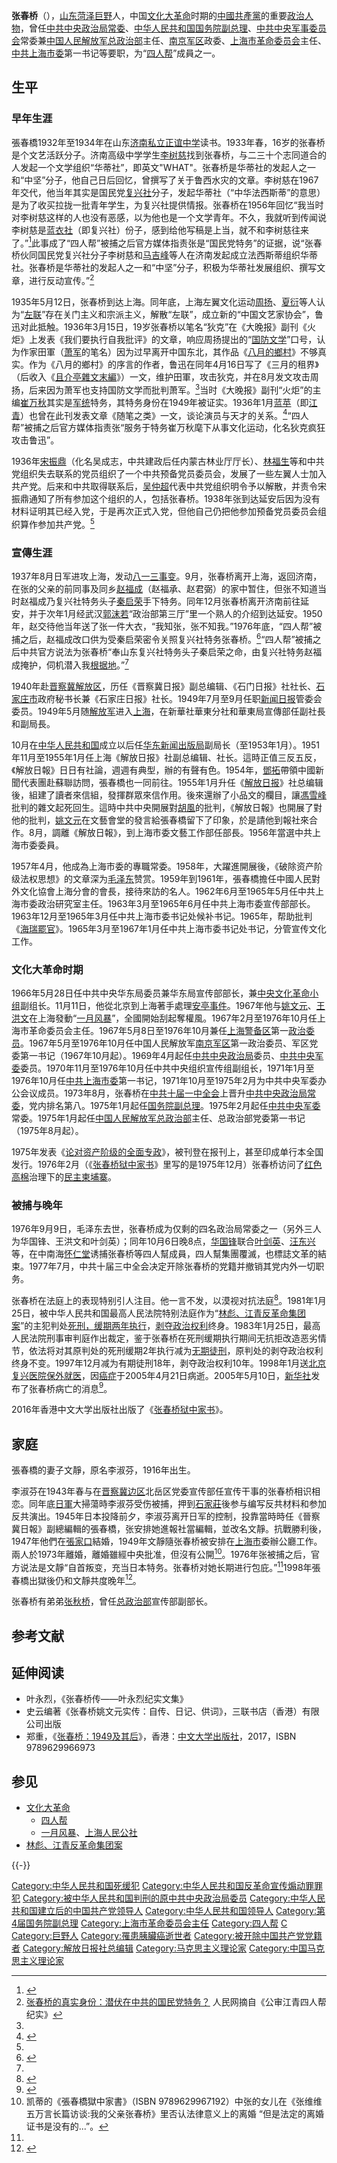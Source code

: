 {{Infobox_officeholder
|name = 张春桥
|image name = 1967-07 1967年4月20日北京市革命委员会成立 张春桥-上海革委会主任.jpg|200px
|now = {{CPC}}[[中国共产党中央政治局常务委员会委员|中央政治局常务委员会委员]]
|period =1973年8月-1977年7月
|Sex = 男
|different name = 
|party = <del>{{CPC}}</del>（1936年／1938年－1977年7月被开除）
|Native place =
|date of birth = 1917年2月1日
|place of birth = {{CHN-1912}}[[山東省_(中華民國)|山东省]][[巨野县|巨野县]]
|date of death = {{death date and age|2005|4|21|1917|2|1}}
|place of death = {{CHN-1949}}[[北京市|北京市]][[西城区|西城区]]
|nationality = {{PRC}}
|spouse = 李淑芬
|term3=[[中国共产党第九届中央委员会|中国共产党第九届中央委员会]]<br>[[中国共产党第十届中央委员会|中国共产党第十届中央委员会]]|term5=|termend8=|termend7=|termend6=|termend5=|termend4=|termstart6=|termend3=|termend2=1977年7月|termend1=1977年7月|termstart8=|termstart7=|office7=|termstart5=|termstart4=|termstart3=|termstart2=1967年2月|termstart1=1975年1月|office8=|office6=|office5=|office4=|office3=[[File:Danghui.svg|18px]] [[中国共产党中央委员会|中国共产党中央委员会]]委员|office2={{Flagicon|PRC}} [[中华人民共和国|中华人民共和国]][[上海市革命委员会|上海市革命委员会]]主任|office1=[[File:People's_Liberation_Army_Flag_of_the_People's_Republic_of_China.svg|22px]][[File:Ground_Force_Flag_of_the_People's_Republic_of_China.svg|22px]][[中國人民解放軍總政治部|中国人民解放軍总政治部主任]]|office1={{Flagicon|PRC}} [[中華人民共和國國務院副總理|中華人民共和國國務院副總理]]|1blankname=
 
'''张春桥'''（{{bd|1917年|2月1日|2005年|4月21日|catIdx=Z}}），[[山东|山东]][[菏泽|菏泽]][[巨野|巨野]]人，[[文化大革命|文化大革命]]时期的[[中國共產黨|中國共產黨]]的重要[[政治人物|政治人物]]，曾任[[中共中央政治局|中共中央政治局]][[中国共产党中央政治局常务委员会|常委]]、[[中华人民共和国国务院副总理|中华人民共和国国务院副总理]]、[[中共中央军事委员会|中共中央军事委员会]]常委兼[[中国人民解放军总政治部|中国人民解放军总政治部]]主任、[[南京军区|南京军区]]政委、[[上海市革命委员会|上海市革命委员会]]主任、[[中共上海市委|中共上海市委]]第一书记等要职，“[[四人帮|四人帮]]”成員之一。
}}

'''张春桥'''（{{bd|1917年|2月1日|2005年|4月21日|catIdx=Z}}），[[山东|山东]][[菏泽|菏泽]][[巨野|巨野]]人，中国[[文化大革命|文化大革命]]时期的[[中國共產黨|中國共產黨]]的重要[[政治人物|政治人物]]，曾任[[中共中央政治局|中共中央政治局]][[中国共产党中央政治局常务委员会|常委]]、[[中华人民共和国国务院副总理|中华人民共和国国务院副总理]]、[[中共中央军事委员会|中共中央军事委员会]]常委兼[[中国人民解放军总政治部|中国人民解放军总政治部]]主任、[[南京军区|南京军区]]政委、[[上海市革命委员会|上海市革命委员会]]主任、[[中共上海市委|中共上海市委]]第一书记等要职，为“[[四人帮|四人帮]]”成員之一。

==生平== 
=== 早年生涯 ===
張春橋1932年至1934年在山东[[济南私立正谊中学|济南私立正谊中学]]读书。1933年春，16岁的张春桥是个文艺活跃分子。济南高级中学学生[[李树慈|李树慈]]找到张春桥，与二三十个志同道合的人发起一个文学组织“华蒂社”，即英文"WHAT"。张春桥是华蒂社的发起人之一和“中坚”分子，他自己日后回忆，曾撰写了关于鲁西水灾的文章。李树慈在1967年交代，他当年其实是国民党[[复兴社|复兴社]]分子，发起华蒂社（“中华法西斯蒂”的意思）是为了收买拉拢一批青年学生，为复兴社提供情报。张春桥在1956年回忆“我当时对李树慈这样的人也没有恶感，以为他也是一个文学青年。不久，我就听到传闻说李树慈是[[蓝衣社|蓝衣社]]（即复兴社）份子，感到给他写稿是上当，就不和李树慈往来了。”<ref name="myth">{{cite web|title=张春桥：“叛徒”与党员身份之谜|url=http://www.21ccom.net/articles/rwcq/article_2013102394093.html|date=2013-10-23|publisher=[[共识网|共识网]]|archiveurl=https://web.archive.org/web/20160304141025/http://www.21ccom.net/articles/rwcq/article_2013102394093.html|archivedate=2016-03-04|deadurl=yes}}</ref>此事成了“四人帮”被捕之后官方媒体指责张是“国民党特务”的证据，说“张春桥伙同国民党复兴社分子李树慈和[[马吉峰|马吉峰]]等人在济南发起成立法西斯蒂组织华蒂社。张春桥是华蒂社的发起人之一和“中坚”分子，积极为华蒂社发展组织、撰写文章，进行反动宣传。”<ref name="renmin">[http://book.people.com.cn/GB/69398/16872938.html 张春桥的真实身份：潜伏在中共的国民党特务？] {{Wayback|url=http://book.people.com.cn/GB/69398/16872938.html |date=20160304065849 }}人民网摘自《公审江青四人帮纪实》</ref>

1935年5月12日，张春桥到达上海。同年底，上海左翼文化运动[[周扬_(政治人物)|周扬]]、[[夏衍|夏衍]]等人认为“[[左联|左联]]”存在关门主义和宗派主义，解散“左联”，成立新的“中国文艺家协会”，鲁迅对此抵触。1936年3月15日，19岁张春桥以笔名“狄克”在《大晚报》副刊《火炬》上发表《我们要执行自我批评》的文章，响应周扬提出的“[[国防文学|国防文学]]”口号，认为作家田軍（[[萧军|萧军]]的笔名）因为过早离开中国东北，其作品《[[八月的鄉村|八月的鄉村]]》不够真实。作为《八月的鄉村》的序言的作者，鲁迅在同年4月16日写了《三月的租界》（后收入《[[且介亭雜文末編|且介亭雜文末編]]》）一文，维护田軍，攻击狄克，并在8月发文攻击周扬，后来因为萧军也支持国防文学而批判萧军。<ref name="myth"/>当时《大晚报》副刊“火炬”的主编[[崔万秋|崔万秋]]其实是[[军统|军统]]特务，其特务身份在1949年被证实。1936年1月[[蓝苹|蓝苹]]（即[[江青|江青]]）也曾在此刊发表文章《随笔之类》一文，谈论演员与天才的关系。<ref>{{Cite web |url=http://web.shobserver.com/news/detail?id=2967 |title=【读书】蓝苹、狄克和崔万秋 |access-date=2014-12-25 |archive-date=2022-04-24 |archive-url=https://web.archive.org/web/20220424205422/https://web.shobserver.com/news/detail?id=2967 }}</ref>“四人帮”被捕之后官方媒体指责张“服务于特务崔万秋麾下从事文化运动，化名狄克疯狂攻击鲁迅”。

1936年[[宋振鼎|宋振鼎]]（化名吴成志，中共建政后任内蒙古林业厅厅长）、[[林福生|林福生]]等和中共党组织失去联系的党员组织了一个中共预备党员委员会，发展了一些左翼人士加入共产党。后来和中共取得联系后，[[吴仲超|吴仲超]]代表中共党组织明令予以解散，并责令宋振鼎通知了所有参加这个组织的人，包括张春桥。1938年张到达延安后因为没有材料证明其已经入党，于是再次正式入党，但他自己仍把他参加预备党员委员会组织算作参加共产党。<ref name="myth"/>

=== 宣傳生涯 ===
1937年8月日军进攻上海，发动[[八一三事变|八一三事变]]。9月，张春桥离开上海，返回济南，在张的父亲的前同事及同乡[[赵福成|赵福成]]（赵福承、赵君弼）的家中暂住，但张不知道当时赵福成乃复兴社特务头子[[秦启荣|秦启荣]]手下特务。同年12月张春桥离开济南前往延安，并于次年1月经武汉[[郭沫若|郭沫若]]“政治部第三厅”里一个熟人的介绍到达延安。1950年，赵交待他当年送了张一件大衣，“我知张，张不知我。”1976年底，“四人帮”被捕之后，赵福成改口供为受秦启荣密令关照复兴社特务张春桥。<ref>{{Cite web |url=http://www.wengewang.org/read.php?tid=32246 |title=张春桥的所谓特务问题--何新的学问应严谨些 |access-date=2014-12-25 |archive-url=https://web.archive.org/web/20141226015623/http://www.wengewang.org/read.php?tid=32246 |archive-date=2014-12-26 |dead-url=yes }}</ref>“四人帮”被捕之后中共官方说法为张春桥“奉山东复兴社特务头子秦启荣之命，由复兴社特务赵福成掩护，伺机潜入我[[根据地|根据地]]。”<ref name="renmin"/>

1940年赴[[晋察冀解放区|晋察冀解放区]]，历任《晋察冀日报》副总编辑、《石门日报》社社长、[[石家庄市|石家庄市]]政府秘书长兼《石家庄日报》社长。1949年7月至9月任职[[新闻日报|新闻日报]]管委会委员。1949年5月随[[解放军|解放军]]进入[[上海|上海]]，在新華社華東分社和華東局宣傳部任副社長和副局長。

10月在[[中华人民共和国|中华人民共和国]]成立以后任[[华东新闻出版局|华东新闻出版局]]副局长（至1953年1月）。1951年11月至1955年1月任上海《解放日报》社副总编辑、社长。這時正值三反五反，《解放日報》日日有社論，週週有典型，辦的有聲有色。1954年，[[鄧拓|鄧拓]]帶領中國新聞代表團赴蘇聯訪問，張春橋也一同前往。1955年1月升任《[[解放日报|解放日报]]》社总编辑後，組建了讀者來信組，發揮群眾來信作用。後來還辦了小品文的欄目，讓[[馮雪峰|馮雪峰]]批判的雜文起死回生。這時中共中央開展對[[胡風|胡風]]的批判，《解放日報》也開展了對他的批判，[[姚文元|姚文元]]在文藝會堂的發言給張春橋留下了印象，於是請他到報社來合作。8月，調離《解放日報》，到上海市委文藝工作部任部長。1956年當選中共上海市委委員。

1957年4月，他成為上海市委的專職常委。1958年，大躍進開展後，《破除资产阶级法权思想》的文章深为[[毛泽东|毛泽东]]赞赏。1959年到1961年，張春橋擔任中國人民對外文化協會上海分會的會長，接待來訪的名人。1962年6月至1965年5月任中共上海市委政治研究室主任。1963年3月至1965年6月任中共上海市委宣传部部长。1963年12月至1965年3月任中共上海市委书记处候补书记。1965年，帮助批判《[[海瑞罷官|海瑞罷官]]》。1965年3月至1967年1月任中共上海市委书记处书记，分管宣传文化工作。

=== 文化大革命时期 ===
{{See also|一月风暴|文化大革命}}
1966年5月28日任中共中央华东局委员兼华东局宣传部部长，兼[[中央文化革命小组|中央文化革命小组]]副组长。11月11日，他從北京到上海著手處理[[安亭事件|安亭事件]]。1967年他与[[姚文元|姚文元]]、[[王洪文|王洪文]]在上海發動“[[一月风暴|一月风暴]]”，全國開始刮起奪權風。1967年2月至1976年10月任上海市革命委员会主任。1967年5月8日至1976年10月兼任[[上海警备区|上海警备区]]第一[[政治委员|政治委员]]。1967年5月至1976年10月任中国人民解放军[[南京军区|南京军区]]第一政治委员、军区党委第一书记（1967年10月起）。1969年4月起任[[中共中央政治局|中共中央政治局]]委员、[[中共中央军委|中共中央军委]]委员。1970年11月至1976年10月任中共中央组织宣传组副组长，1971年1月至1976年10月任[[中共上海市委|中共上海市委]]第一书记，1971年10月至1975年2月为中共中央军委办公会议成员。1973年8月，张春桥在[[中共十届一中全会|中共十届一中全会]]上晋升[[中共中央政治局常委|中共中央政治局常委]]，党内排名第八。1975年1月起任[[国务院副总理|国务院副总理]]。1975年2月起任[[中共中央军委|中共中央军委]]常委。1975年1月起任[[中国人民解放军总政治部|中国人民解放军总政治部]]主任、总政治部党委第一书记（1975年8月起）。

1975年发表《[[论对资产阶级的全面专政|论对资产阶级的全面专政]]》，被刊登在报刊上，甚至印成单行本全国发行。1976年2月（《[[张春桥狱中家书|张春桥狱中家书]]》里写的是1975年12月）张春桥访问了[[红色高棉|红色高棉]]治理下的[[民主柬埔寨|民主柬埔寨]]。

===被捕与晚年===
{{See also|怀仁堂事变|林彪、江青反革命集团案}}

1976年9月9日，毛泽东去世，张春桥成为仅剩的四名政治局常委之一（另外三人为华国锋、王洪文和叶剑英）；同年10月6日晚8点，[[华国锋|华国锋]]联合[[叶剑英|叶剑英]]、[[汪东兴|汪东兴]]等，在中南海[[怀仁堂|怀仁堂]]诱捕张春桥等四人幫成員，四人幫集團覆滅，也標誌文革的結束。1977年7月，中共十届三中全会决定开除张春桥的党籍并撤销其党内外一切职务。

张春桥在法庭上的表现特别引人注目。他一言不发，以漠视对抗法庭<ref>{{cite news|title=法庭上，张春桥为何一言不发？|url=http://culture.people.com.cn/GB/3907228.html|accessdate=2012-05-29|newspaper=人民网|archive-date=2020-06-21|archive-url=https://web.archive.org/web/20200621052831/http://culture.people.com.cn/GB/3907228.html}}</ref>。1981年1月25日，被中华人民共和国最高人民法院特别法庭作为“[[林彪、江青反革命集团案|林彪、江青反革命集团案]]”的主犯判处[[死刑，缓期两年执行|死刑，缓期两年执行]]，[[剥夺政治权利|剥夺政治权利]]终身。1983年1月25日，最高人民法院刑事审判庭作出裁定，鉴于张春桥在死刑缓期执行期间无抗拒改造恶劣情节，依法将对其原判处的死刑缓期2年执行减为[[无期徒刑|无期徒刑]]，原判处的剥夺政治权利终身不变。1997年12月减为有期徒刑18年，剥夺政治权利10年。1998年1月送[[北京复兴医院|北京复兴医院]][[保外就医|保外就医]]，因[[癌症|癌症]]于2005年4月21日病逝。2005年5月10日，[[新华社|新华社]]发布了张春桥病亡的消息<ref name="death">{{cite news|title=张春桥病亡|url=http://news.xinhuanet.com/newscenter/2005-05/10/content_2939710.htm|accessdate=2012-05-29|newspaper=新闻网|archive-date=2012-11-05|archive-url=https://web.archive.org/web/20121105164631/http://news.xinhuanet.com/newscenter/2005-05/10/content_2939710.htm|dead-url=no}}</ref>。

2016年香港中文大学出版社出版了《[[张春桥狱中家书|张春桥狱中家书]]》。

==家庭==
張春橋的妻子文靜，原名李淑芬，1916年出生。

李淑芬在1943年春与在[[晋察冀边区|晋察冀边区]]北岳区党委宣传部任宣传干事的张春桥相识相恋。同年底[[日軍|日軍]]大掃蕩時李淑芬受伤被捕，押到[[石家莊|石家莊]]後参与编写反共材料和参加反共演出。1945年日本投降前夕，李淑芬离开日军的控制，投靠當時時任《晉察冀日報》副總編輯的張春橋，张安排她進報社當編輯，並改名文靜。抗戰勝利後，1947年他們在[[張家口|張家口]]結婚，1949年文靜隨张春桥被安排在[[上海市|上海市]]委辦公廳工作。兩人於1973年離婚，離婚雖經中央批准，但沒有公開<ref>凯蒂的《張春橋獄中家書》（ISBN 9789629967192）中张的女儿在《张维维五万言长篇访谈:我的父亲张春桥》里否认法律意义上的离婚 “但是法定的离婚证书是没有的...”。</ref>。1976年张被捕之后，官方说法是文靜“自首叛变，充当日本特务。张春桥对她长期进行包庇。”<ref name="renmin"/>1998年張春橋出獄後仍和文靜共度晚年<ref>{{cite news|title=张春桥秘密离婚记|url=http://culture.people.com.cn/GB/40479/40482/4622085.html|accessdate=2012-05-29|newspaper=人民网|archive-date=2020-06-21|archive-url=https://web.archive.org/web/20200621052839/http://culture.people.com.cn/GB/40479/40482/4622085.html}}</ref>。

张春桥有弟弟[[张秋桥|张秋桥]]，曾任[[中国人民解放军总政治部|总政治部]]宣传部副部长。

== 参考文献 ==
{{Reflist|30em}}

== 延伸阅读 ==
* 叶永烈，《张春桥传——叶永烈纪实文集》
* 史云编著《张春桥姚文元实传：自传、日记、供词》，三联书店（香港）有限公司出版
* 郑重，《[[张春桥：1949及其后|张春桥：1949及其后]]》，香港：[[中文大学出版社|中文大学出版社]]，2017，ISBN 9789629966973

== 参见 ==
{{wikiquote}}
{{Portal box|共产主义|中国共产党|中华人民共和国|上海|人物}}
* [[文化大革命|文化大革命]]
** [[四人帮|四人帮]]
** [[一月风暴|一月风暴]]、[[上海人民公社|上海人民公社]]
* [[林彪、江青反革命集团案|林彪、江青反革命集团案]]
{{-}}
{{并称|[[四人帮|四人帮]]|[[江青|江青]] · [[姚文元|姚文元]] · [[张春桥|张春桥]] · [[王洪文|王洪文]]}}
{{start box}}
{{s-off|prc}}
{{s-before|[[曹荻秋|曹荻秋]]}}
{{s-title|[[上海市革命委员会|上海市革命委员会]][[上海市市长列表|主任]]|1967年2月－1976年10月}}
{{s-after|[[苏振华|苏振华]]}}
{{s-mil|pla}}
{{s-before|[[李德生_(1916年)|李德生]]}}
{{s-title|[[中國人民解放軍總政治部|中國人民解放軍總政治部]]主任|1975年1月－1976年10月}} 
{{s-after|[[韋國清|韋國清]]}}
{{end box}}
{{中共中央政治局/常委}}
{{中共中央政治局/9}}
{{中共中央政治局/10}}
{{中央文化革命小组}}
{{国务院/4|副总理}}
{{中央军委/9}}
{{中央军委/10}}
{{中國人民解放軍總政治部主任}}
{{中华人民共和国上海市正职领导人}}
{{上海市市长|PRC}}
{{文革政治案件}}
{{冷戰相關人物}}

{{Authority control}}

{{DEFAULTSORT:Z}}
[[Category:中华人民共和国死缓犯|Category:中华人民共和国死缓犯]]
[[Category:中华人民共和国反革命宣传煽动罪罪犯|Category:中华人民共和国反革命宣传煽动罪罪犯]]
[[Category:被中华人民共和国判刑的原中共中央政治局委员|Category:被中华人民共和国判刑的原中共中央政治局委员]]
[[Category:中华人民共和国建立后的中国共产党领导人|Category:中华人民共和国建立后的中国共产党领导人]]
[[Category:中华人民共和国领导人|Category:中华人民共和国领导人]]
[[Category:第4届国务院副总理|Category:第4届国务院副总理]]
[[Category:上海市革命委员会主任|Category:上海市革命委员会主任]]
[[Category:四人帮|Category:四人帮]]
[[Category:张姓|C]]
[[Category:巨野人|Category:巨野人]]
[[Category:罹患胰臟癌逝世者|Category:罹患胰臟癌逝世者]]
[[Category:被开除中国共产党党籍者|Category:被开除中国共产党党籍者]]
[[Category:解放日报社总编辑|Category:解放日报社总编辑]]
[[Category:马克思主义理论家|Category:马克思主义理论家]]
[[Category:中国马克思主义理论家|Category:中国马克思主义理论家]]